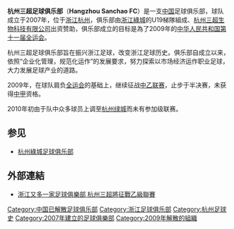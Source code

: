 {{Refimprove|time=2021-12-26T01:26:43+00:00}}
{{Football club infobox |
 clubname = 杭州三超|
 image    = HangzhouSanchao.png | 
 fullname = 杭州三超足球俱乐部|
 nickname = |
 founded  = 2007年 |
 dissolved = 2009年 |
 city = [[中华人民共和国|中国]]—[[浙江|浙江]]-[[杭州|杭州]]|
 ground   =  |
 chairman =  | 
 capacity = |
 manager  =  |
 league   =  |
 season= [[2009年中國足球乙級聯賽|2009中乙]]|
 position = 北區，第2名<br>季後賽，第4名|
pattern_la1=|pattern_b1=|pattern_ra1=|
  leftarm1=FF0000|body1=FF0000|rightarm1=FF0000|shorts1=000000|socks1=FF0000|
  pattern_la2=|pattern_b2=|pattern_ra2=|
  leftarm2=FFFFFF|body2=FFFFFF|rightarm2=FFFFFF|shorts2=FF0000|socks2=FFFFFF|

}}

'''杭州三超足球俱乐部'''（'''Hangzhou Sanchao FC'''）是一支[[中国|中国]]足球俱乐部，球队成立于2007年，位于[[浙江|浙江]][[杭州|杭州]]，俱乐部由[[浙江綠城|浙江綠城]]的U19梯隊組成、[[杭州三超生物科技有限公司|杭州三超生物科技有限公司]]出资赞助，俱乐部成立的目标是為了2009年的[[中华人民共和国第十一届全运会|中华人民共和国第十一届全运会]]。

杭州三超足球俱乐部旨在振兴浙江足球，改变浙江足球历史。俱乐部自成立以来，依照“企业化管理，规范化运作”的发展要求，努力探索以市场经济运作职业足球，大力发展足球产业的道路。

2009年，在球队肩负[[中华人民共和国第十一届全国运动会|全运会]]的基础上，继续征战[[中国足球乙级联赛|中乙联赛]]，止步于半决赛，未获得[[中国足球甲级联赛|中甲]]资格。

2010年初由于队中众多球员上调至[[杭州绿城|杭州绿城]]而未有参加级联赛。

==参见==
*[[杭州綠城足球俱乐部|杭州綠城足球俱乐部]]

==外部連結==
*[https://web.archive.org/web/20070707055352/http://chinanews.sina.com/sports/2007/0428/07151967126.html 浙江又多一家足球俱樂部 杭州三超將征戰乙級聯賽]

{{Fb start}}
{{2009中乙}}
{{Fb end}}
[[Category:中国已解散足球俱乐部|Category:中国已解散足球俱乐部]]
[[Category:浙江足球俱乐部|Category:浙江足球俱乐部]]
[[Category:杭州足球史|Category:杭州足球史]]
[[Category:2007年建立的足球俱樂部|Category:2007年建立的足球俱樂部]]
[[Category:2009年解散的組織|Category:2009年解散的組織]]